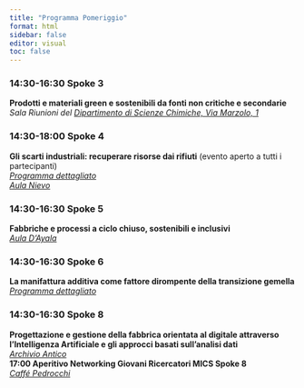 ```yaml
---
title: "Programma Pomeriggio"
format: html
sidebar: false
editor: visual
toc: false
---
```



### 14:30-16:30 Spoke 3 
**Prodotti e materiali green e sostenibili da fonti non critiche e secondarie**<br/>
*Sala Riunioni del [Dipartimento di Scienze Chimiche, Via Marzolo, 1](https://maps.app.goo.gl/cfx6W1SB36N8uEDa6)* 

### 14:30-18:00 Spoke 4 
**Gli scarti industriali: recuperare risorse dai rifiuti** (evento aperto a tutti i partecipanti)<br/>
*[Programma dettagliato](spoke4_programma_pomeriggio.html)*<br/>
*[Aula Nievo](map.html)*

### 14:30-16:30 Spoke 5 
**Fabbriche e processi a ciclo chiuso, sostenibili e inclusivi**<br/>
*[Aula D'Ayala](map.html)*

### 14:30-16:30 Spoke 6 
**La manifattura additiva come fattore dirompente della transizione gemella**<br/>
*[Programma dettagliato](spoke6_programma_pomeriggio.html)*

### 14:30-16:30 Spoke 8 
**Progettazione e gestione della fabbrica orientata al digitale attraverso l'Intelligenza Artificiale e gli approcci basati sull’analisi dati** <br/>
*[Archivio Antico](map.html)* <br/>
**17:00 Aperitivo Networking Giovani Ricercatori MICS Spoke 8**<br/>
*[Caffé Pedrocchi](https://maps.app.goo.gl/LjgsMXGvnUr8SioA6)*